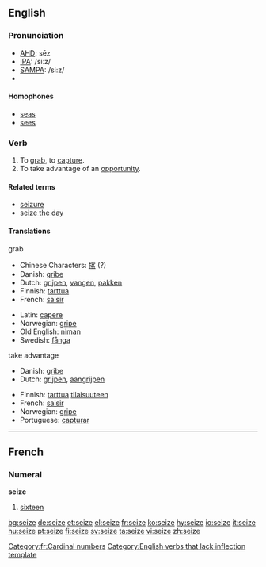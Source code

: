 ==English==

===Pronunciation===
*[[w:AHD|AHD]]: sēz
*[[w:IPA|IPA]]: /siːz/
*[[w:SAMPA|SAMPA]]: /si:z/
*{{audio|en-us-seize.ogg|Audio (US)}}

====Homophones====
*[[seas]]
*[[sees]]

===Verb===
{{en-verb|seiz|ing}}

# To [[grab]], to [[capture]].
# To take advantage of an [[opportunity]].

====Related terms====
*[[seizure]]
*[[seize the day]]

====Translations====
;grab 
{{top}}
*Chinese Characters: [[揢]] (?)
*Danish: [[gribe]]
*Dutch: [[grijpen]], [[vangen]], [[pakken]] 
*Finnish: [[tarttua]]
*French: [[saisir]]
{{mid}}
*Latin: [[capere]]
*Norwegian: [[gripe]]
*Old English: [[niman]]
*Swedish: [[fånga]]
{{bottom}}

;take advantage
{{top}}
*Danish: [[gribe]]
*Dutch: [[grijpen]], [[aangrijpen]]
{{mid}}
*Finnish: [[tarttua]] [[tilaisuus|tilaisuuteen]]
*French: [[saisir]]
*Norwegian: [[gripe]]
*Portuguese: [[capturar]]
{{bottom}}


----

==French==
===Numeral===
'''seize'''

#[[sixteen]]

[[Category:fr:Cardinal numbers]]
[[Category:English verbs that lack inflection template]]

[[bg:seize]]
[[de:seize]]
[[et:seize]]
[[el:seize]]
[[fr:seize]]
[[ko:seize]]
[[hy:seize]]
[[io:seize]]
[[it:seize]]
[[hu:seize]]
[[pt:seize]]
[[fi:seize]]
[[sv:seize]]
[[ta:seize]]
[[vi:seize]]
[[zh:seize]]